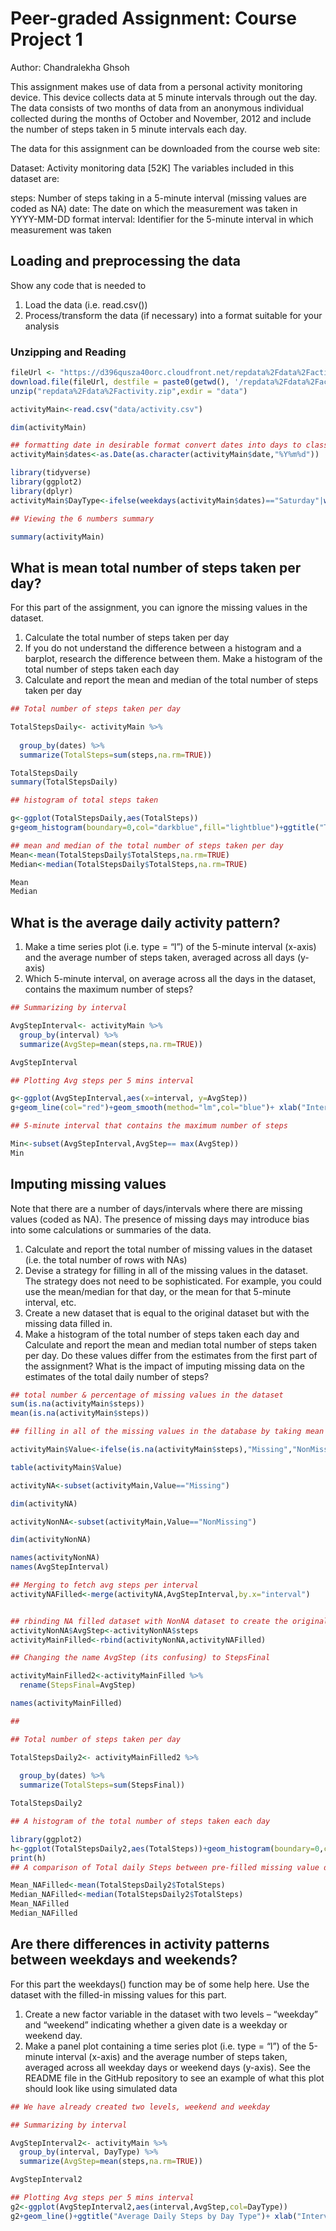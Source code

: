 # Peer-graded Assignment: Course Project 1
Author: Chandralekha Ghsoh



This assignment makes use of data from a personal activity monitoring device. This device collects data at 5 minute intervals through out the day. The data consists of two months of data from an anonymous individual collected during the months of October and November, 2012 and include the number of steps taken in 5 minute intervals each day.

The data for this assignment can be downloaded from the course web site:

Dataset: Activity monitoring data [52K]
The variables included in this dataset are:

steps: Number of steps taking in a 5-minute interval (missing values are coded as \color{red}{\verb|NA|}NA)
date: The date on which the measurement was taken in YYYY-MM-DD format
interval: Identifier for the 5-minute interval in which measurement was taken

## Loading and preprocessing the data

Show any code that is needed to

1. Load the data (i.e. \color{red}{\verb|read.csv()|}read.csv())
2. Process/transform the data (if necessary) into a format suitable for your analysis

### Unzipping and Reading

```r
fileUrl <- "https://d396qusza40orc.cloudfront.net/repdata%2Fdata%2Factivity.zip"
download.file(fileUrl, destfile = paste0(getwd(), '/repdata%2Fdata%2Factivity.zip'), method = "curl")
unzip("repdata%2Fdata%2Factivity.zip",exdir = "data")

activityMain<-read.csv("data/activity.csv")

dim(activityMain)

## formatting date in desirable format convert dates into days to classify into Weekend and Weekday
activityMain$dates<-as.Date(as.character(activityMain$date,"%Y%m%d"))

library(tidyverse)
library(ggplot2)
library(dplyr)
activityMain$DayType<-ifelse(weekdays(activityMain$dates)=="Saturday"|weekdays(activityMain$dates)=="Sunday","Weekend","Weekday")

## Viewing the 6 numbers summary

summary(activityMain)

```

## What is mean total number of steps taken per day?

For this part of the assignment, you can ignore the missing values in the dataset.

1. Calculate the total number of steps taken per day
2. If you do not understand the difference between a histogram and a barplot, research the difference between them. Make a histogram of the       total number of steps taken each day
3. Calculate and report the mean and median of the total number of steps taken per day

```r

## Total number of steps taken per day

TotalStepsDaily<- activityMain %>%
  
  group_by(dates) %>%
  summarize(TotalSteps=sum(steps,na.rm=TRUE))

TotalStepsDaily
summary(TotalStepsDaily)

## histogram of total steps taken

g<-ggplot(TotalStepsDaily,aes(TotalSteps))
g+geom_histogram(boundary=0,col="darkblue",fill="lightblue")+ggtitle("Total Steps on a Day")+xlab("Total Steps")+ylab("Frequency")

## mean and median of the total number of steps taken per day
Mean<-mean(TotalStepsDaily$TotalSteps,na.rm=TRUE)
Median<-median(TotalStepsDaily$TotalSteps,na.rm=TRUE)

Mean
Median

```

## What is the average daily activity pattern?

1. Make a time series plot (i.e. \color{red}{\verb|type = "l"|}type = "l") of the 5-minute interval (x-axis) and the average number of steps      taken, averaged across all days (y-axis)
2. Which 5-minute interval, on average across all the days in the dataset, contains the maximum number of steps?

```r
## Summarizing by interval

AvgStepInterval<- activityMain %>%
  group_by(interval) %>%
  summarize(AvgStep=mean(steps,na.rm=TRUE))

AvgStepInterval

## Plotting Avg steps per 5 mins interval

g<-ggplot(AvgStepInterval,aes(x=interval, y=AvgStep))
g+geom_line(col="red")+geom_smooth(method="lm",col="blue")+ xlab("Interval")+ylab("Average Steps")+ggtitle("Average Daily Activity Pattern")

## 5-minute interval that contains the maximum number of steps

Min<-subset(AvgStepInterval,AvgStep== max(AvgStep))
Min

```

## Imputing missing values

Note that there are a number of days/intervals where there are missing values (coded as \color{red}{\verb|NA|}NA). The presence of missing days may introduce bias into some calculations or summaries of the data.

1. Calculate and report the total number of missing values in the dataset (i.e. the total number of rows with \color{red}{\verb|NA|}NAs)
2. Devise a strategy for filling in all of the missing values in the dataset. The strategy does not need to be sophisticated. For example, you    could use the mean/median for that day, or the mean for that 5-minute interval, etc.
3. Create a new dataset that is equal to the original dataset but with the missing data filled in.
4. Make a histogram of the total number of steps taken each day and Calculate and report the mean and median total number of steps taken per     day. Do these values differ from the estimates from the first part of the assignment? What is the impact of imputing missing data on the      estimates of the total daily number of steps?

```r

## total number & percentage of missing values in the dataset
sum(is.na(activityMain$steps))
mean(is.na(activityMain$steps))

## filling in all of the missing values in the database by taking mean by interval. First diving the dataset into with missing and non missing values

activityMain$Value<-ifelse(is.na(activityMain$steps),"Missing","NonMissing")

table(activityMain$Value)

activityNA<-subset(activityMain,Value=="Missing")

dim(activityNA)

activityNonNA<-subset(activityMain,Value=="NonMissing")

dim(activityNonNA)

names(activityNonNA)
names(AvgStepInterval)

## Merging to fetch avg steps per interval
activityNAFilled<-merge(activityNA,AvgStepInterval,by.x="interval")


## rbinding NA filled dataset with NonNA dataset to create the original dataset with NA having filled with Avg per interval
activityNonNA$AvgStep<-activityNonNA$steps
activityMainFilled<-rbind(activityNonNA,activityNAFilled)

## Changing the name AvgStep (its confusing) to StepsFinal

activityMainFilled2<-activityMainFilled %>%
  rename(StepsFinal=AvgStep)

names(activityMainFilled)

##

## Total number of steps taken per day

TotalStepsDaily2<- activityMainFilled2 %>%
  
  group_by(dates) %>%
  summarize(TotalSteps=sum(StepsFinal))

TotalStepsDaily2

## A histogram of the total number of steps taken each day

library(ggplot2)
h<-ggplot(TotalStepsDaily2,aes(TotalSteps))+geom_histogram(boundary=0,col="darkgreen",fill="lightgreen")+ggtitle("Total Steps Daily-NA filled Dataset")+xlab("Total Steps Taken")+ylab("Frequency")
print(h)
## A comparison of Total daily Steps between pre-filled missing value dataset with filled missing value dataset

Mean_NAFilled<-mean(TotalStepsDaily2$TotalSteps)
Median_NAFilled<-median(TotalStepsDaily2$TotalSteps)
Mean_NAFilled
Median_NAFilled


```

## Are there differences in activity patterns between weekdays and weekends?

For this part the \color{red}{\verb|weekdays()|}weekdays() function may be of some help here. Use the dataset with the filled-in missing values for this part.

1. Create a new factor variable in the dataset with two levels – “weekday” and “weekend” indicating whether a given date is a weekday or         weekend day.
2. Make a panel plot containing a time series plot (i.e. \color{red}{\verb|type = "l"|}type = "l") of the 5-minute interval (x-axis) and the     average number of steps taken, averaged across all weekday days or weekend days (y-axis). See the README file in the GitHub repository to     see an example of what this plot should look like using simulated data

```r
## We have already created two levels, weekend and weekday

## Summarizing by interval

AvgStepInterval2<- activityMain %>%
  group_by(interval, DayType) %>%
  summarize(AvgStep=mean(steps,na.rm=TRUE))

AvgStepInterval2

## Plotting Avg steps per 5 mins interval
g2<-ggplot(AvgStepInterval2,aes(interval,AvgStep,col=DayType))
g2+geom_line()+ggtitle("Average Daily Steps by Day Type")+ xlab("Interval")+ylab("Average Number of steps")+facet_grid(.~DayType)

```

